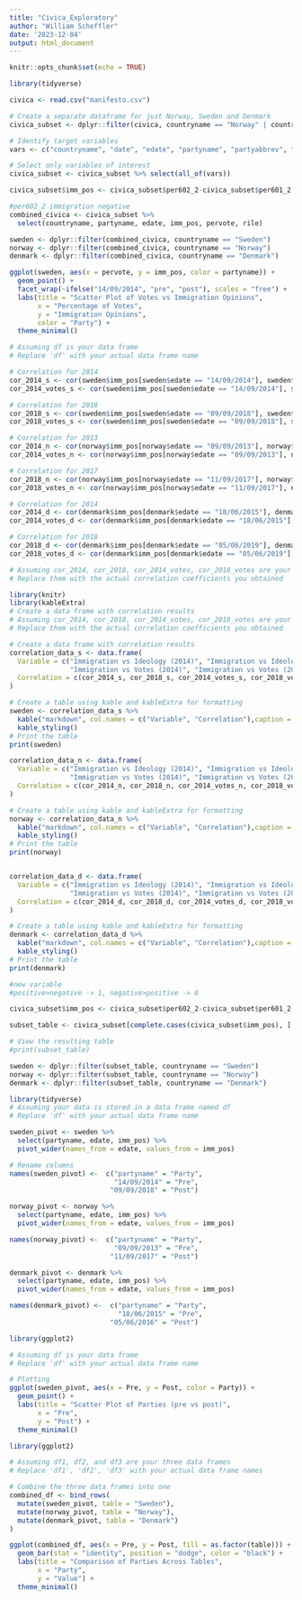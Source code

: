 ```yaml
---
title: "Civica_Exploratory"
author: "William Scheffler"
date: '2023-12-04'
output: html_document
---
```


```r
knitr::opts_chunk$set(echo = TRUE)
```

```r
library(tidyverse)

civica <- read.csv("manifesto.csv")

# Create a separate dataframe for just Norway, Sweden and Denmark
civica_subset <- dplyr::filter(civica, countryname == "Norway" | countryname == "Sweden" | countryname == "Denmark")

# Identify target variables
vars <- c("countryname", "date", "edate", "partyname", "partyabbrev", "pervote","rile", "per108", "per110", "per601", "per607", "per608", "per7062", "per601_2", "per602_2", "per607_2", "per608_2")

# Select only variables of interest
civica_subset <- civica_subset %>% select(all_of(vars))

civica_subset$imm_pos <- civica_subset$per602_2-civica_subset$per601_2

#per602_2 immigration negative
combined_civica <- civica_subset %>%
  select(countryname, partyname, edate, imm_pos, pervote, rile) 
```

```r
sweden <- dplyr::filter(combined_civica, countryname == "Sweden")
norway <- dplyr::filter(combined_civica, countryname == "Norway")
denmark <- dplyr::filter(combined_civica, countryname == "Denmark")

ggplot(sweden, aes(x = pervote, y = imm_pos, color = partyname)) +
  geom_point() +
  facet_wrap(~ifelse("14/09/2014", "pre", "post"), scales = "free") +
  labs(title = "Scatter Plot of Votes vs Immigration Opinions",
       x = "Percentage of Votes",
       y = "Immigration Opinions",
       color = "Party") +
  theme_minimal()

# Assuming df is your data frame
# Replace 'df' with your actual data frame name

# Correlation for 2014
cor_2014_s <- cor(sweden$imm_pos[sweden$edate == "14/09/2014"], sweden$rile[sweden$edate == "14/09/2014"])
cor_2014_votes_s <- cor(sweden$imm_pos[sweden$edate == "14/09/2014"], sweden$pervote[sweden$edate == "14/09/2014"])

# Correlation for 2018
cor_2018_s <- cor(sweden$imm_pos[sweden$edate == "09/09/2018"], sweden$rile[sweden$edate == "09/09/2018"])
cor_2018_votes_s <- cor(sweden$imm_pos[sweden$edate == "09/09/2018"], sweden$pervote[sweden$edate == "09/09/2018"])

# Correlation for 2013
cor_2014_n <- cor(norway$imm_pos[norway$edate == "09/09/2013"], norway$rile[norway$edate == "09/09/2013"])
cor_2014_votes_n <- cor(norway$imm_pos[norway$edate == "09/09/2013"], norway$pervote[norway$edate == "09/09/2013"])

# Correlation for 2017
cor_2018_n <- cor(norway$imm_pos[norway$edate == "11/09/2017"], norway$rile[norway$edate == "11/09/2017"])
cor_2018_votes_n <- cor(norway$imm_pos[norway$edate == "11/09/2017"], norway$pervote[norway$edate == "11/09/2017"])

# Correlation for 2014
cor_2014_d <- cor(denmark$imm_pos[denmark$edate == "18/06/2015"], denmark$rile[denmark$edate == "18/06/2015"])
cor_2014_votes_d <- cor(denmark$imm_pos[denmark$edate == "18/06/2015"], denmark$pervote[denmark$edate == "18/06/2015"])

# Correlation for 2018
cor_2018_d <- cor(denmark$imm_pos[denmark$edate == "05/06/2019"], denmark$rile[denmark$edate == "05/06/2019"])
cor_2018_votes_d <- cor(denmark$imm_pos[denmark$edate == "05/06/2019"], denmark$pervote[denmark$edate == "05/06/2019"])
```


```r
# Assuming cor_2014, cor_2018, cor_2014_votes, cor_2018_votes are your correlation coefficients
# Replace them with the actual correlation coefficients you obtained

library(knitr)
library(kableExtra)
# Create a data frame with correlation results
# Assuming cor_2014, cor_2018, cor_2014_votes, cor_2018_votes are your correlation coefficients
# Replace them with the actual correlation coefficients you obtained

# Create a data frame with correlation results
correlation_data_s <- data.frame(
  Variable = c("Immigration vs Ideology (2014)", "Immigration vs Ideology (2018)", 
               "Immigration vs Votes (2014)", "Immigration vs Votes (2018)"),
  Correlation = c(cor_2014_s, cor_2018_s, cor_2014_votes_s, cor_2018_votes_s)
)

# Create a table using kable and kableExtra for formatting
sweden <- correlation_data_s %>%
  kable("markdown", col.names = c("Variable", "Correlation"),caption = "Sweden", align = "c") %>%
  kable_styling()
# Print the table
print(sweden)

correlation_data_n <- data.frame(
  Variable = c("Immigration vs Ideology (2014)", "Immigration vs Ideology (2018)", 
               "Immigration vs Votes (2014)", "Immigration vs Votes (2018)"),
  Correlation = c(cor_2014_n, cor_2018_n, cor_2014_votes_n, cor_2018_votes_n)
)

# Create a table using kable and kableExtra for formatting
norway <- correlation_data_n %>%
  kable("markdown", col.names = c("Variable", "Correlation"),caption = "Norway", align = "c") %>%
  kable_styling()
# Print the table
print(norway)


correlation_data_d <- data.frame(
  Variable = c("Immigration vs Ideology (2014)", "Immigration vs Ideology (2018)", 
               "Immigration vs Votes (2014)", "Immigration vs Votes (2018)"),
  Correlation = c(cor_2014_d, cor_2018_d, cor_2014_votes_d, cor_2018_votes_d)
)

# Create a table using kable and kableExtra for formatting
denmark <- correlation_data_d %>%
  kable("markdown", col.names = c("Variable", "Correlation"),caption = "Denmark", align = "c") %>%
  kable_styling()
# Print the table
print(denmark)


```

```r
#new variable
#positive>negative -> 1, negative>positive -> 0

civica_subset$imm_pos <- civica_subset$per602_2-civica_subset$per601_2

subset_table <- civica_subset[complete.cases(civica_subset$imm_pos), ]

# View the resulting table
#print(subset_table)

sweden <- dplyr::filter(subset_table, countryname == "Sweden")
norway <- dplyr::filter(subset_table, countryname == "Norway")
denmark <- dplyr::filter(subset_table, countryname == "Denmark")
```


```r
library(tidyverse)
# Assuming your data is stored in a data frame named df
# Replace 'df' with your actual data frame name

sweden_pivot <- sweden %>%
  select(partyname, edate, imm_pos) %>%
  pivot_wider(names_from = edate, values_from = imm_pos)

# Rename columns
names(sweden_pivot) <-  c("partyname" = "Party",
                          "14/09/2014" = "Pre", 
                         "09/09/2018" = "Post")

norway_pivot <- norway %>%
  select(partyname, edate, imm_pos) %>%
  pivot_wider(names_from = edate, values_from = imm_pos)

names(norway_pivot) <-  c("partyname" = "Party",
                          "09/09/2013" = "Pre", 
                         "11/09/2017" = "Post")

denmark_pivot <- denmark %>%
  select(partyname, edate, imm_pos) %>%
  pivot_wider(names_from = edate, values_from = imm_pos)

names(denmark_pivot) <-  c("partyname" = "Party",
                           "18/06/2015" = "Pre", 
                         "05/06/2016" = "Post")
```

```r
library(ggplot2)

# Assuming df is your data frame
# Replace 'df' with your actual data frame name

# Plotting
ggplot(sweden_pivot, aes(x = Pre, y = Post, color = Party)) +
  geom_point() +
  labs(title = "Scatter Plot of Parties (pre vs post)",
       x = "Pre",
       y = "Post") +
  theme_minimal()
```

```r
library(ggplot2)

# Assuming df1, df2, and df3 are your three data frames
# Replace 'df1', 'df2', 'df3' with your actual data frame names

# Combine the three data frames into one
combined_df <- bind_rows(
  mutate(sweden_pivot, table = "Sweden"),
  mutate(norway_pivot, table = "Norway"),
  mutate(denmark_pivot, table = "Denmark")
)

ggplot(combined_df, aes(x = Pre, y = Post, fill = as.factor(table))) +
  geom_bar(stat = "identity", position = "dodge", color = "black") +
  labs(title = "Comparison of Parties Across Tables",
       x = "Party",
       y = "Value") +
  theme_minimal()
```

